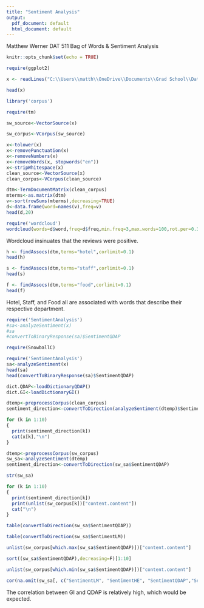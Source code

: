 ---
title: "Sentiment Analysis"
output:
  pdf_document: default
  html_document: default
---

Matthew Werner
DAT 511
Bag of Words & Sentiment Analysis

```{r setup, include=FALSE}
knitr::opts_chunk$set(echo = TRUE)
```

```{r}

require(ggplot2)

```
```{r}

x <- readLines("C:\\Users\\matth\\OneDrive\\Documents\\Grad School\\Data Analytics\\Spring 2022\\DAT511\\Week 10\\dataset-CalheirosMoroRita-2017.csv")


```

```{r}

head(x)

```




```{r}

library('corpus')

```

```{r}

require(tm)

```

```{r}

sw_source<-VectorSource(x)

```

```{r}

sw_corpus<-VCorpus(sw_source)

```


```{r}
x<-tolower(x)
x<-removePunctuation(x)
x<-removeNumbers(x)
x<-removeWords(x, stopwords("en"))
x<-stripWhitespace(x)
clean_source<-VectorSource(x)
clean_corpus<-VCorpus(clean_source)
```


```{r}
dtm<-TermDocumentMatrix(clean_corpus)
mterms<-as.matrix(dtm)
v<-sort(rowSums(mterms),decreasing=TRUE)
d<-data.frame(word=names(v),freq=v)
head(d,20)
```
```{r}
require('wordcloud')
wordcloud(words=d$word,freq=d$freq,min.freq=3,max.words=100,rot.per=0.35)
```

Wordcloud insinuates that the reviews were positive.


```{r}
h <- findAssocs(dtm,terms="hotel",corlimit=0.1)
head(h)
```

```{r}
s <- findAssocs(dtm,terms="staff",corlimit=0.1)
head(s)
```

```{r}
f <- findAssocs(dtm,terms="food",corlimit=0.1)
head(f)
```

Hotel, Staff, and Food all are associated with words that describe their respective department.



```{r}
require('SentimentAnalysis')
#sa<-analyzeSentiment(x)
#sa
#convertToBinaryResponse(sa)$SentimentQDAP
```

```{r}

require(SnowballC)

```

```{r}
require('SentimentAnalysis')
sa<-analyzeSentiment(x)
head(sa)
head(convertToBinaryResponse(sa)$SentimentQDAP)
```

```{r}
dict.QDAP<-loadDictionaryQDAP()
dict.GI<-loadDictionaryGI()
```

```{r}
dtemp<-preprocessCorpus(clean_corpus)
sentiment_direction<-convertToDirection(analyzeSentiment(dtemp)$SentimentQDAP)
```

```{r}
for (k in 1:10)
{
  print(sentiment_direction[k])
  cat(x[k],"\n")
}

```

```{r}
dtemp<-preprocessCorpus(sw_corpus)
sw_sa<-analyzeSentiment(dtemp)
sentiment_direction<-convertToDirection(sw_sa$SentimentQDAP)
```

```{r}
str(sw_sa)
```

```{r}
for (k in 1:10)
{
  print(sentiment_direction[k])
  print(unlist(sw_corpus[k])["content.content"])
  cat("\n")
}

```

```{r}
table(convertToDirection(sw_sa$SentimentQDAP))
```

```{r}
table(convertToDirection(sw_sa$SentimentLM))
```

```{r}
unlist(sw_corpus[which.max(sw_sa$SentimentQDAP)])["content.content"]
```


```{r}
sort((sw_sa$SentimentQDAP),decreasing=F)[1:10]

```



```{r}
unlist(sw_corpus[which.min(sw_sa$SentimentQDAP)])["content.content"]
```



```{r}
cor(na.omit(sw_sa[, c("SentimentLM", "SentimentHE", "SentimentQDAP","SentimentGI")]))
```

The correlation between GI and QDAP is relatively high, which would be expected.
